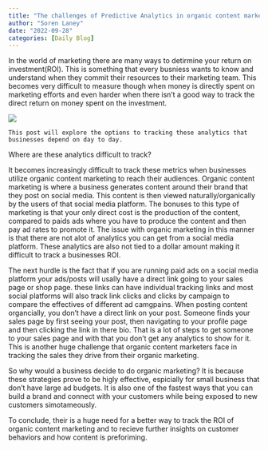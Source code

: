 ```yaml
---
title: "The challenges of Predictive Analytics in organic content marketing"
author: "Soren Laney"
date: "2022-09-28"
categories: [Daily Blog]
---
```


In the world of marketing there are many ways to detirmine your return on investment(ROI). This is something that every busniess wants to know and understand when they commit their resources to their marketing team. This becomes very difficult to measure though when money is directly spent on marketing efforts and even harder when there isn't a good way to track the direct return on money spent on the investment. 


![](image.jpeg)

    This post will explore the options to tracking these analytics that businesses depend on day to day. 


Where are these analytics difficult to track?

It becomes increasingly difficult to track these metrics when businesses utilize organic content marketing to reach their audiences. Organic content marketing is where a business generates content around their brand that they post on social media. This content is then viewed naturally/organically by the users of that social media platform. The bonuses to this type of marketing is that your only direct cost is the production of the content, compared to paids ads where you have to produce the content and then pay ad rates to promote it. The issue with organic marketing in this manner is that there are not alot of analytics you can get from a social media platform. These analytics are also not tied to a dollar amount making it difficult to track a businesses ROI. 

The next hurdle is the fact that if you  are running paid ads on a social media platform your ads/posts will usally have a direct link going to your sales page or shop page. these links can have individual tracking links and most social platforms will also track link clicks and clicks by campaign to compare the effectives of different ad camgpains. When posting content organcially, you don't have a direct link on your post. Someone finds your sales page by first seeing your post, then navigating to your profile page and then clicking the link in there bio. That is a lot of steps to get someone to your sales page and with that you don't get any analytics to show for it. This is another huge challenge that organic content marketers face in tracking the sales they drive from their organic marketing. 

So why would a business decide to do organic marketing? It is because these strategies prove to be higly effective, espicially for small business that don't have large ad budgets. It is also one of the fastest ways that you can build a brand and connect with your customers while being exposed to new customers simotameously. 

To conclude, their is a huge need for a better way to track the ROI of organic content marketing and to recieve further insights on customer behaviors and how content is preforiming.

